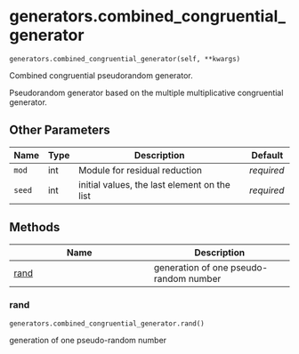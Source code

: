# generators.combined_congruential_generator { #sim_2024.generators.combined_congruential_generator }

`generators.combined_congruential_generator(self, **kwargs)`

Combined congruential pseudorandom generator.

Pseudorandom generator based on the multiple multiplicative congruential generator. 

## Other Parameters

| Name   | Type   | Description                                  | Default    |
|--------|--------|----------------------------------------------|------------|
| `mod`  | int    | Module for residual reduction                | _required_ |
| `seed` | int    | initial values, the last element on the list | _required_ |

## Methods

| Name | Description |
| --- | --- |
| [rand](#sim_2024.generators.combined_congruential_generator.rand) | generation of one pseudo-random number |

### rand { #sim_2024.generators.combined_congruential_generator.rand }

`generators.combined_congruential_generator.rand()`

generation of one pseudo-random number